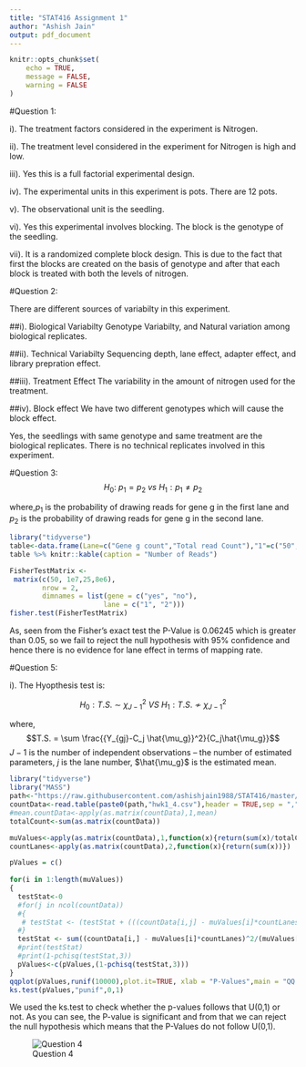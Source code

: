 ```yaml
---
title: "STAT416 Assignment 1"
author: "Ashish Jain"
output: pdf_document
---
```


```r
knitr::opts_chunk$set(
    echo = TRUE,
    message = FALSE,
    warning = FALSE
)
```

#Question 1:

i). The treatment factors considered in the experiment is Nitrogen.

ii). The treatment level considered in the experiment for Nitrogen is high and low.

iii). Yes this is a full factorial experimental design.

iv). The experimental units in this experiment is pots. There are 12 pots.

v). The observational unit is the seedling.

vi). Yes this experimental involves blocking. The block is the genotype of the seedling.

vii). It is a randomized complete block design. This is due to the fact that first the blocks are created on the basis of genotype and after that each block is treated with both the levels of nitrogen.

#Question 2:

There are different sources of variabilty in this experiment.

##i). Biological Variabilty
Genotype Variabilty, and Natural variation among biological replicates.  

##ii). Technical Variabilty
Sequencing depth, lane effect, adapter effect, and library prepration effect.

##iii). Treatment Effect
The variability in the amount of nitrogen used for the treatment.

##iv). Block effect
We have two different genotypes which will cause the block effect.

Yes, the seedlings with same genotype and same treatment are the biological replicates. There is no technical replicates involved in this experiment.

#Question 3:
$$H_0: \ p_1 = p_2 \ vs \ H_1:p_1 \neq p_2$$

where,$p_1$ is the probability of drawing reads for gene g in the first lane and $p_2$ is the probability of drawing reads for gene g in the second lane.

```r
library("tidyverse")
table<-data.frame(Lane=c("Gene g count","Total read Count"),"1"=c("50","10M"),"2"=c("25","8M"))
table %>% knitr::kable(caption = "Number of Reads")

FisherTestMatrix <-
 matrix(c(50, 1e7,25,8e6),
        nrow = 2,
        dimnames = list(gene = c("yes", "no"),
                       lane = c("1", "2")))
fisher.test(FisherTestMatrix)
```

As, seen from the Fisher's exact test the P-Value is 0.06245 which is greater than 0.05, so we fail to reject the null hypothesis with 95% confidence and hence there is no evidence for lane effect in terms of mapping rate.

#Question 5:

i).
The Hyopthesis test is:

$$H_0: T.S. \ \sim \ \chi^2_{J-1} \ VS \ H_1: T.S. \ \nsim \ \chi^2_{J-1}$$

where, 
$$T.S. = \sum \frac{{Y_{gj}-C_j \hat{\mu_g}}^2}{C_j\hat{\mu_g}}$$
$J-1$ is the number of independent observations – the number of estimated parameters, $j$ is the lane number, $\hat{\mu_g}$ is the estimated mean.


```r
library("tidyverse")
library("MASS")
path<-"https://raw.githubusercontent.com/ashishjain1988/STAT416/master/HW1/"
countData<-read.table(paste0(path,"hwk1_4.csv"),header = TRUE,sep = ",")
#mean.countData<-apply(as.matrix(countData),1,mean)
totalCount<-sum(as.matrix(countData))

muValues<-apply(as.matrix(countData),1,function(x){return(sum(x)/totalCount)})
countLanes<-apply(as.matrix(countData),2,function(x){return(sum(x))})

pValues = c()
  
for(i in 1:length(muValues))
{
  testStat<-0
  #for(j in ncol(countData))
  #{
   # testStat <- (testStat + (((countData[i,j] - muValues[i]*countLanes[j])^2)/(muValues[i]*countLanes[j])))
  #}
  testStat <- sum((countData[i,] - muValues[i]*countLanes)^2/(muValues[i]*countLanes))
  #print(testStat)
  #print(1-pchisq(testStat,3))
  pValues<-c(pValues,(1-pchisq(testStat,3)))
}
qqplot(pValues,runif(10000),plot.it=TRUE, xlab = "P-Values",main = "QQ Plot")
ks.test(pValues,"punif",0,1)
```

We used the ks.test to check whether the p-values follows that U(0,1) or not. As you can see, the P-value is significant and from that we can reject the null hypothesis which means that the P-Values do not follow U(0,1).

![Question 4](https://raw.githubusercontent.com/ashishjain1988/BCB570/master/HW2/Question2.jpg)
